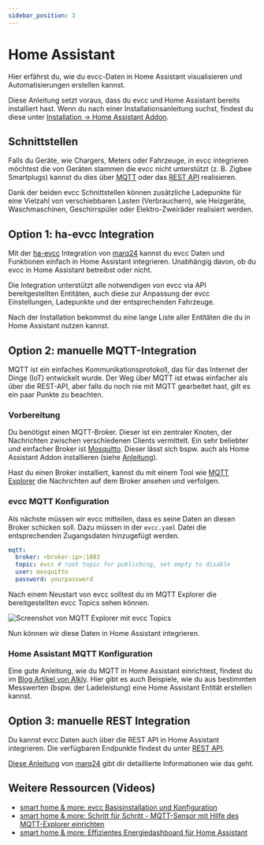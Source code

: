 ```yaml
---
sidebar_position: 3
---
```


# Home Assistant

Hier erfährst du, wie du evcc-Daten in Home Assistant visualisieren und Automatisierungen erstellen kannst.

Diese Anleitung setzt voraus, dass du evcc und Home Assistant bereits installiert hast.
Wenn du nach einer Installationsanleitung suchst, findest du diese unter [Installation → Home Assistant Addon](../installation/home-assistant).

## Schnittstellen

Falls du Geräte, wie Chargers, Meters oder Fahrzeuge, in evcc integrieren möchtest die von Geräten stammen die evcc nicht
unterstützt (z. B. Zigbee Smartplugs) kannst du dies über [MQTT](./mqtt-api) oder das
[REST API](./rest-api) realisieren. 

Dank der beiden evcc Schnittstellen können zusätzliche Ladepunkte für eine Vielzahl von verschiebbaren Lasten (Verbrauchern),
wie Heizgeräte, Waschmaschinen, Geschirrspüler oder Elektro-Zweiräder realisiert werden.

## Option 1: ha-evcc Integration

Mit der [ha-evcc](https://github.com/marq24/ha-evcc) Integration von [marq24](https://github.com/marq24) kannst du evcc Daten und Funktionen einfach in Home Assistant integrieren.
Unabhängig davon, ob du evcc in Home Assistant betreibst oder nicht.

Die Integration unterstützt alle notwendigen von evcc via API bereitgestellten Entitäten, auch diese zur Anpassung der
evcc Einstellungen, Ladepunkte und der entsprechenden Fahrzeuge.

Nach der Installation bekommst du eine lange Liste aller Entitäten die du in Home Assistant nutzen kannst.

## Option 2: manuelle MQTT-Integration

MQTT ist ein einfaches Kommunikationsprotokoll, das für das Internet der Dinge (IoT) entwickelt wurde.
Der Weg über MQTT ist etwas einfacher als über die REST-API, aber falls du noch nie mit MQTT gearbeitet hast,
gilt es ein paar Punkte zu beachten.

### Vorbereitung

Du benötigst einen MQTT-Broker.
Dieser ist ein zentraler Knoten, der Nachrichten zwischen verschiedenen Clients vermittelt.
Ein sehr beliebter und einfacher Broker ist [Mosquitto](https://mosquitto.org/).
Dieser lässt sich bspw. auch als Home Assistant Addon installieren (siehe [Anleitung](https://alkly.de/mqtt-mit-home-assistant-fuer-anfaenger)).

Hast du einen Broker installiert, kannst du mit einem Tool wie [MQTT Explorer](http://mqtt-explorer.com) die Nachrichten auf dem Broker ansehen und verfolgen.

### evcc MQTT Konfiguration

Als nächste müssen wir evcc mitteilen, dass es seine Daten an diesen Broker schicken soll.
Dazu müssen in der `evcc.yaml` Datei die entsprechenden Zugangsdaten hinzugefügt werden.

```yaml title="evcc.yaml"
mqtt:
  broker: <broker-ip>:1883
  topic: evcc # root topic for publishing, set empty to disable
  user: mosquitto
  password: yourpassword
```

Nach einem Neustart von evcc solltest du im MQTT Explorer die bereitgestellten evcc Topics sehen können.

![Screenshot von MQTT Explorer mit evcc Topics](screenshots/mqtt-explorer.webp)

Nun können wir diese Daten in Home Assistant integrieren.

### Home Assistant MQTT Konfiguration

Eine gute Anleitung, wie du MQTT in Home Assistant einrichtest, findest du im [Blog Artikel von Alkly](https://alkly.de/mqtt-mit-home-assistant-fuer-anfaenger).
Hier gibt es auch Beispiele, wie du aus bestimmten Messwerten (bspw. der Ladeleistung) eine Home Assistant Entität erstellen kannst.

## Option 3: manuelle REST Integration

Du kannst evcc Daten auch über die REST API in Home Assistant integrieren.
Die verfügbaren Endpunkte findest du unter [REST API](/docs/integrations/rest-api).

[Diese Anleitung](https://github.com/marq24/ha-evcc/blob/main/HA_AS_EVCC_SOURCE.md) von [marq24](https://github.com/marq24) gibt dir detaillierte Informationen wie das geht.

## Weitere Ressourcen (Videos)

- [smart home & more: evcc Basisinstallation und Konfiguration](https://youtu.be/aPq8k2MronY)
- [smart home & more: Schritt für Schritt - MQTT-Sensor mit Hilfe des MQTT-Explorer einrichten](https://youtu.be/0QQ3y8fgRVA)
- [smart home & more: Effizientes Energiedashboard für Home Assistant](https://youtu.be/V3p5-16U_oU)
